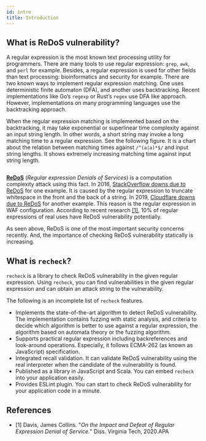 ```yaml
---
id: intro
title: Introduction
---
```



## What is ReDoS vulnerability?

A regular expression is the most known text processing utility for programmers.
There are many tools to use regular expression: `grep`, `awk`, and `perl` for example.
Besides, a regular expression is used for other fields than text processing: bioinformatics and security for example.
There are two known ways to implement regular expression matching.
One uses deterministic finite automaton (DFA), and another uses backtracking.
Recent implementations like Go’s `regexp` or Rust’s `regex` use DFA like approach.
However, implementations on many programming languages use the backtracking approach.

When the regular expression matching is implemented based on the backtracking,
it may take exponential or superlinear time complexity against an input string length.
In other words, a short string may invoke a long matching time to a regular expression.
See the following figure. It is a chart about the relation between matching times against `/^(a|a)*$/` and input string lengths.
It shows extremely increasing matching time against input string length.

<p className="text--center">
  <Image
    img={require("/img/docs/intro/exponential-chart.png")}
    max={600}
    width="600px"
  />
</p>

[**ReDoS**](https://en.wikipedia.org/wiki/ReDoS) (_Regular expression Denials of Services_) is a computation complexity attack using this fact.
In 2016, [StackOverflow downs due to ReDoS](https://stackstatus.net/post/147710624694/outage-postmortem-july-20-2016) for one example.
It is caused by the regular expression to truncate whitespace in the front and the back of a string.
In 2019, [Cloudflare downs due to ReDoS](https://blog.cloudflare.com/details-of-the-cloudflare-outage-on-july-2-2019/) for another example.
This reason is the regular expression in WAF configuration.
According to recent research [[1]](#ref-davis-2020), 10% of regular expressions of real uses have ReDoS vulnerability potentially.

As seen above, ReDoS is one of the most important security concerns recently.
And, the importance of checking ReDoS vulnerability statically is increasing.

## What is `recheck`?

`recheck` is a library to check ReDoS vulnerability in the given regular expression.
Using `recheck`, you can find vulnerabilities in the given regular expression and can obtain an attack string to the vulnerability.

The following is an incomplete list of `recheck` features.

- Implements the state-of-the-art algorithm to detect ReDoS vulnerability.
  The implementation contains fuzzing with static analysis, and criteria to decide which algorithm is better to use against a regular expression,
  the algorithm based on automata theory or the fuzzing algorithm.
- Supports practical regular expression including backreferences and look-around operations.
  Especially, it follows ECMA-262 (as known as JavaScript) specification.
- Integrated recall validation.
  It can validate ReDoS vulnerability using the real interpreter when the candidate of the vulnerability is found.
- Published as a library in JavaScript and Scala.
  You can embed `recheck` into your application easily.
- Provides ESLint plugin.
  You can start to check ReDoS vulnerability for your application code in a minute.

## References

- <a id="ref-davis-2020">[1]</a> Davis, James Collins. "*On the Impact and Defeat
  of Regular Expression Denial of Service.*" Diss. Virginia Tech, 2020.APA
